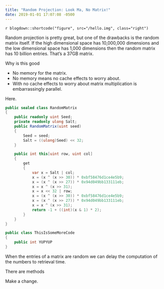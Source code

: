 ```yaml
---
title: "Random Projection: Look Ma, No Matrix!"
date: 2019-01-01 17:07:08 -0500
---
```


`r blogdown::shortcode("figure", src="/hello.img", class="right")`

Random projection is pretty great, but one of the drawbacks is the random matrix itself. If the high dimensional space has 10,000,000 dimensions and the low dimensional space has 1,000 dimensions then the random matrix has 10 billion entries. That's a 37GB matrix.

Why is this good

- No memory for the matrix.
- No memory means no cache effects to worry about.
- With no cache effects to worry about matrix multiplication is embarrassingly parallel.

Here.

```csharp
public sealed class RandomMatrix
{
    public readonly uint Seed;
    private readonly ulong Salt;
    public RandomMatrix(uint seed)
    {
        Seed = seed;
        Salt = ((ulong)Seed) << 32;
    }

    public int this[uint row, uint col]
    {
        get
        {
            var x = Salt | col;
            x = (x ^ (x >> 30)) * 0xbf58476d1ce4e5b9;
            x = (x ^ (x >> 27)) * 0x94d049bb133111eb;
            x = x ^ (x >> 31);
            x = x << 32 | row;
            x = (x ^ (x >> 30)) * 0xbf58476d1ce4e5b9;
            x = (x ^ (x >> 27)) * 0x94d049bb133111eb;
            x = x ^ (x >> 31);
            return -1 + ((int)(x & 1) * 2);
        }
    }
}

public class ThisIsSomeMoreCode
{
    public int YUPYUP
}
```

When the entries of a matrix are random we can delay the computation of the numbers to retrieval time.

There are methods 

Make a change.